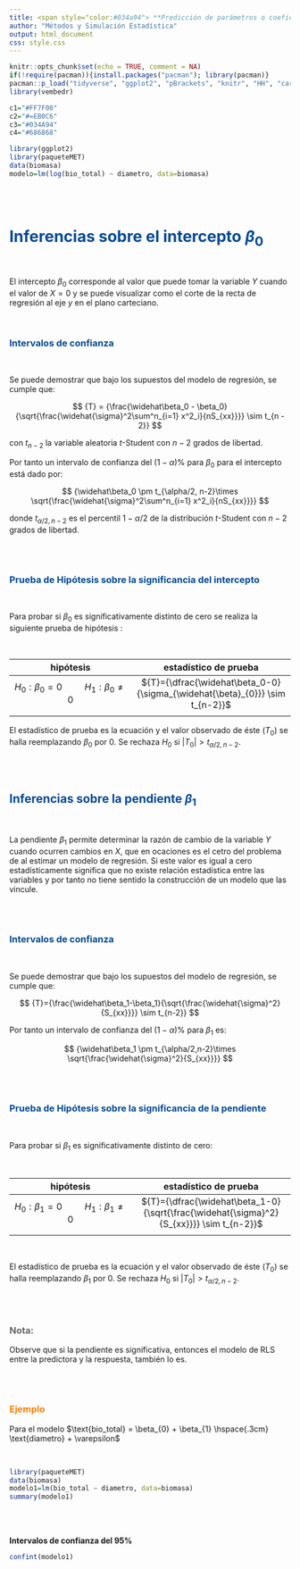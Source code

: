 ```yaml
---
title: <span style="color:#034a94"> **Predicción de parámetros o coeficientes**</span>
author: "Métodos y Simulación Estadística"
output: html_document
css: style.css
---
```


```r
knitr::opts_chunk$set(echo = TRUE, comment = NA)
if(!require(pacman)){install.packages("pacman"); library(pacman)}
pacman::p_load("tidyverse", "ggplot2", "pBrackets", "knitr", "HH", "car", "rgl", "sampling")
library(vembedr)

c1="#FF7F00"
c2="#=EB0C6"
c3="#034A94"
c4="#686868"

library(ggplot2)
library(paqueteMET)
data(biomasa)
modelo=lm(log(bio_total) ~ diametro, data=biomasa)

```

</br></br>


# <span style="color:#034a94">**Inferencias sobre el intercepto $\beta_0$**</span>

</br>

El intercepto $\beta_{0}$ corresponde al valor que puede tomar la variable $Y$ cuando el valor de $X=0$ y se puede visualizar como el corte de la recta de regresión al eje $y$ en el plano carteciano. 
  
</br>

### <span style="color:#034a94">**Intervalos de confianza**</span>

</br>

Se puede demostrar que bajo los supuestos del modelo de regresión, se cumple que:

$$
{T} = {\frac{\widehat\beta_0 - \beta_0}{\sqrt{\frac{\widehat{\sigma}^2\sum^n_{i=1} x^2_i}{nS_{xx}}}} \sim t_{n - 2}}
$$
  
con ${t_{n-2}}$ la variable aleatoria ${t}$-Student con ${n-2}$ grados de libertad.


Por tanto un intervalo de confianza del ${(1-\alpha)\%}$ para ${\beta_0}$ para el intercepto está dado por:

<div class="content-box-blue">
$$
{\widehat\beta_0 \pm t_{\alpha/2, n-2}\times \sqrt{\frac{\widehat{\sigma}^2\sum^n_{i=1} x^2_i}{nS_{xx}}}}
$$
</div>

donde ${t_{\alpha/2, n - 2}}$ es el percentil ${1 - \alpha/2}$ de la distribución ${t}$-Student con ${n - 2}$ grados de libertad.

</br></br>

### <span style="color:#034a94">**Prueba de Hipótesis sobre la significancia del intercepto**</span>

</br>

Para probar si ${\beta_0}$ es significativamente distinto de cero se realiza la siguiente prueba de hipótesis :
   
</br>

|      hipótesis                |     estadístico de prueba              |
|:-----------------------------:|:--------------------------------------:|
|$H_0: \beta_0 = 0 \hspace{1cm}H_1: \beta_0 \neq 0$ |  ${T}={\dfrac{\widehat\beta_0-0}{\sigma_{\widehat{\beta}_{0}}} \sim t_{n-2}}$|
|                               |                                        |


El estadístico de prueba es la ecuación  y el valor observado de éste (${T_0}$) se halla reemplazando ${\beta_0}$ por 0. Se rechaza ${H_0}$ si ${|T_0| > t_{\alpha/2, n - 2}}$.

</br></br>

## <span style="color:#034a94">**Inferencias sobre la pendiente $\beta_1$**</span>

</br>

La pendiente $\beta_{1}$ permite determinar la razón de cambio de la variable $Y$ cuando ocurren cambios en $X$, que en ocaciones es el cetro del problema de al estimar un modelo de regresión. Si este valor es igual a cero estadísticamente significa que no existe relación estadística entre las variables y por tanto no tiene sentido la construcción de un modelo que las vincule.


</br></br>

### <span style="color:#034a94">**Intervalos de confianza**</span>

</br>

Se puede demostrar que bajo los supuestos del modelo de regresión, se cumple que:

$$
{T}={\frac{\widehat\beta_1-\beta_1}{\sqrt{\frac{\widehat{\sigma}^2}{S_{xx}}}} \sim t_{n-2}}
$$

  
Por tanto un intervalo de confianza del ${(1-\alpha)\%}$ para ${\beta_1}$ es:

<div class="content-box-blue">   
$$
{\widehat\beta_1 \pm t_{\alpha/2,n-2}\times \sqrt{\frac{\widehat{\sigma}^2}{S_{xx}}}}
$$
</div>

</br></br>

### <span style="color:#034a94">**Prueba de Hipótesis sobre la significancia de la pendiente**</span>

</br>

Para probar si ${\beta_1}$ es significativamente distinto de cero: 

</br>

|      hipótesis                |     estadístico de prueba              |
|:-----------------------------:|:--------------------------------------:|
| $H_0: \beta_1 = 0 \hspace{1cm}H_1: \beta_1 \neq 0$ |  ${T}={\dfrac{\widehat\beta_1-0}{\sqrt{\frac{\widehat{\sigma}^2}{S_{xx}}}} \sim t_{n-2}}$                 |
|                               |                                        | 

</br>

El estadístico de prueba es la  ecuación  y el valor observado de éste (${T_0}$) se halla reemplazando ${\beta_1}$ por 0. Se rechaza ${H_0}$ si ${|T_0|>t_{\alpha/2,n-2}}$.


</br></br>

<div class="content-box-yellow">
### <span style="color:#686868">**Nota:**</span>

Observe que si la pendiente es significativa, entonces el modelo de RLS entre la predictora y la respuesta, también lo es.
</div>


</br></br>



### <span style="color:#FF7F00">**Ejemplo**</span> 


Para el modelo $\text{bio_total} = \beta_{0} + \beta_{1} \hspace{.3cm} \text{diametro} + \varepsilon$

</br>

```r
library(paqueteMET)
data(biomasa)
modelo1=lm(bio_total ~ diametro, data=biomasa)
summary(modelo1)
```
</br></br>

**Intervalos de confianza del 95%**

```r
confint(modelo1)
```

